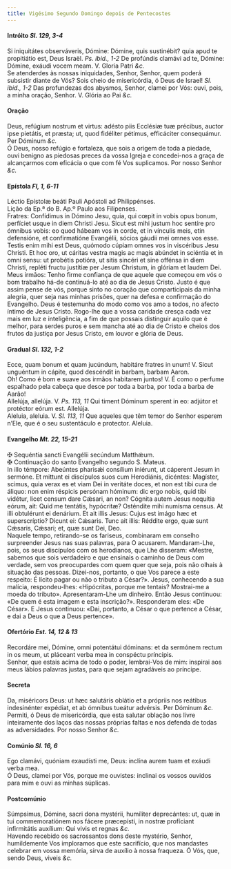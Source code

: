```yaml
---
title: Vigésimo Segundo Domingo depois de Pentecostes
---
```



<h4 class="text-center">Intróito <em>Sl. 129, 3-4</em></h4>
<div class="container-fluid">
<div class="row">
<div class="col-6 dropcaps text-justify">
Si iniquitátes observáveris, Dómine: Dómine, quis sustinébit? quia apud te propitiátio est, Deus Israël. <em>Ps. ibid., 1-2</em> De profúndis clamávi ad te, Dómine: Dómine, exáudi vocem meam.
V. Gloria Patri <em>&c.</em>
</div>
<div class="col-6 dropcaps text-justify">
Se atenderdes às nossas iniquidades, Senhor, Senhor, quem poderá subsistir diante de Vós? Sois cheio de misericórdia, ó Deus de Israel! <em>Sl. ibid., 1-2</em> Das profundezas dos abysmos, Senhor, clamei por Vós: ouvi, pois, a minha oração, Senhor.
V. Glória ao Pai <em>&c.</em>
</div>
</div>
</div>

<h4 class="text-center">Oração</h4>
<div class="container-fluid">
<div class="row">
<div class="col-6 dropcaps text-justify">
Deus, refúgium nostrum et virtus: adésto piis Ecclésiæ tuæ précibus, auctor ipse pietátis, et præsta; ut, quod fidéliter pétimus, efficáciter consequámur. Per Dóminum <em>&c.</em>
</div>
<div class="col-6 dropcaps text-justify">
Ó Deus, nosso refúgio e fortaleza, que sois a origem de toda a piedade, ouvi benigno as piedosas preces da vossa Igreja e concedei-nos a graça de alcançarmos com eficácia o que com fé Vos suplicamos. Por nosso Senhor <em>&c.</em>
</div>
</div>
</div>

<h4 class="text-center">Epístola <em>Fl, 1, 6-11</em></h4>
<div class="container-fluid">
<div class="row">
<div class="col-6 text-justify">
Léctio Epístolæ beáti Pauli Apóstoli ad Philippénses.
</div>
<div class="col-6 text-justify">
Lição da Ep.ª do B. Ap.º Paulo aos Filipenses.
</div>
<div class="col-6 dropcaps text-justify">
Fratres: Confídimus in Dómino Jesu, quia, qui cœpit in vobis opus bonum, perfíciet usque in diem Christi Jesu. Sicut est mihi justum hoc sentíre pro ómnibus vobis: eo quod hábeam vos in corde, et in vínculis meis, etin defensióne, et confirmatióne Evangélii, sócios gáudii mei omnes vos esse. Testis enim mihi est Deus, quómodo cúpiam omnes vos in viscéribus Jesu Christi. Et hoc oro, ut cáritas vestra magis ac magis abúndet in sciéntia et in omni sensu: ut probétis potióra, ut sitis sincéri et sine offénsa in diem Christi, repléti fructu justítiæ per Jesum Christum, in glóriam et laudem Dei.
</div>
<div class="col-6 dropcaps text-justify">
Meus irmãos: Tenho firme confiança de que aquele que começou em vós o bom trabalho há-de continuá-lo até ao dia de Jesus Cristo. Justo é que assim pense de vós, porque sinto no coração que comparticipais da minha alegria, quer seja nas minhas prisões, quer na defesa e confirmação do Evangelho. Deus é testemunha do modo como vos amo a todos, no afecto íntimo de Jesus Cristo. Rogo-lhe que a vossa caridade cresça cada vez mais em luz e inteligência, a fim de que possais distinguir aquilo que é melhor, para serdes puros e sem mancha até ao dia de Cristo e cheios dos frutos da justiça por Jesus Cristo, em louvor e glória de Deus.
</div>
</div>
</div>

<h4 class="text-center">Gradual <em>Sl. 132, 1-2</em></h4>
<div class="container-fluid">
<div class="row">
<div class="col-6 dropcaps text-justify">
Ecce, quam bonum et quam jucúndum, habitáre fratres in unum! V. Sicut unguéntum in cápite, quod descéndit in barbam, barbam Aaron.
</div>
<div class="col-6 dropcaps text-justify">
Oh! Como é bom e suave aos irmãos habitarem juntos! V. É como o perfume espalhado pela cabeça que desce por toda a barba, por toda a barba de Aarão!
</div>
<div class="col-6 text-justify">
Allelúja, allelúja. V. <em>Ps. 113, 11</em> Qui timent Dóminum sperent in eo: adjútor et protéctor eórum est. Allelúja.
</div>
<div class="col-6 text-justify">
Aleluia, aleluia. V. <em>Sl. 113, 11</em> Que aqueles que têm temor do Senhor esperem n’Ele, que é o seu sustentáculo e protector. Aleluia.
</div>
</div>
</div>

<h4 class="text-center">Evangelho <em>Mt. 22, 15-21</em></h4>
<div class="container-fluid">
<div class="row">
<div class="col-6 text-justify">
<span class="text-danger">&#10016;</span> Sequéntia sancti Evangélii secúndum Matthǽum.
</div>
<div class="col-6 text-justify">
<span class="text-danger">&#10016;</span> Continuação do santo Evangelho segundo S. Mateus.
</div>
<div class="col-6 dropcaps text-justify">
In illo témpore: Abeúntes pharisǽi consílium iniérunt, ut cáperent Jesum in sermóne. Et mittunt ei discípulos suos cum Herodiánis, dicéntes: Magíster, scimus, quia verax es et viam Dei in veritáte doces, et non est tibi cura de áliquo: non enim réspicis persónam hóminum: dic ergo nobis, quid tibi vidétur, licet censum dare Cǽsari, an non? Cógnita autem Jesus nequítia eórum, ait: Quid me tentátis, hypócritæ? Osténdite mihi numísma census. At illi obtulérunt ei denárium. Et ait illis Jesus: Cujus est imágo hæc et superscríptio? Dicunt ei: Cǽsaris. Tunc ait illis: Réddite ergo, quæ sunt Cǽsaris, Cǽsari; et, quæ sunt Dei, Deo.
</div>
<div class="col-6 dropcaps text-justify">
Naquele tempo, retirando-se os fariseus, combinaram em conselho surpreender Jesus nas suas palavras, para O acusarem. Mandaram-Lhe, pois, os seus discípulos com os herodianos, que Lhe disseram: «Mestre, sabemos que sois verdadeiro e que ensinais o caminho de Deus com verdade, sem vos preocupardes com quem quer que seja, pois não olhais à situação das pessoas. Dizei-nos, portanto, o que Vos parece a este respeito: É lícito pagar ou não o tributo a César?». Jesus, conhecendo a sua malícia, respondeu-lhes: «Hipócritas, porque me tentais? Mostrai-me a moeda do tributo». Apresentaram-Lhe um dinheiro. Então Jesus continuou: «De quem é esta imagem e esta inscrição?». Responderam eles: «De César». E Jesus continuou: «Dai, portanto, a César o que pertence a César, e dai a Deus o que a Deus pertence».
</div>
</div>
</div>

<h4 class="text-center">Ofertório <em>Est. 14, 12 & 13</em></h4>
<div class="container-fluid">
<div class="row">
<div class="col-6 dropcaps text-justify">
Recordáre mei, Dómine, omni potentátui dóminans: et da sermónem rectum in os meum, ut pláceant verba mea in conspéctu príncipis.
</div>
<div class="col-6 dropcaps text-justify">
Senhor, que estais acima de todo o poder, lembrai-Vos de mim: inspirai aos meus lábios palavras justas, para que sejam agradáveis ao príncipe.
</div>
</div>
</div>

<h4 class="text-center">Secreta</h4>
<div class="container-fluid">
<div class="row">
<div class="col-6 dropcaps text-justify">
Da, miséricors Deus: ut hæc salutáris oblátio et a própriis nos reátibus indesinénter expédiat, et ab ómnibus tueátur advérsis. Per Dóminum <em>&c.</em>
</div>
<div class="col-6 dropcaps text-justify">
Permiti, ó Deus de misericórdia, que esta salutar oblação nos livre inteiramente dos laços das nossas próprias faltas e nos defenda de todas as adversidades. Por nosso Senhor <em>&c.</em>
</div>
</div>
</div>

<h4 class="text-center">Comúnio <em>Sl. 16, 6</em></h4>
<div class="container-fluid">
<div class="row">
<div class="col-6 dropcaps text-justify">
Ego clamávi, quóniam exaudísti me, Deus: inclína aurem tuam et exáudi verba mea.
</div>
<div class="col-6 dropcaps text-justify">
Ó Deus, clamei por Vós, porque me ouvistes: inclinai os vossos ouvidos para mim e ouvi as minhas súplicas.
</div>
</div>
</div>

<h4 class="text-center">Postcomúnio</h4>
<div class="container-fluid">
<div class="row">
<div class="col-6 dropcaps text-justify">
Súmpsimus, Dómine, sacri dona mystérii, humíliter deprecántes: ut, quæ in tui commemoratiónem nos fácere præcepísti, in nostræ profíciant infirmitátis auxílium: Qui vivis et regnas <em>&c.</em>
</div>
<div class="col-6 dropcaps text-justify">
Havendo recebido os sacrossantos dons deste mystério, Senhor, humildemente Vos imploramos que este sacrifício, que nos mandastes celebrar em vossa memória, sirva de auxílio à nossa fraqueza. Ó Vós, que, sendo Deus, viveis <em>&c.</em>
</div>
</div>
</div>
